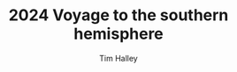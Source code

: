 ---
layout: "@layouts/MDXLayout.astro"
author: Tim Halley
title: '2024 Voyage to the southern hemisphere'
postclass: "2024 > Travel > New Zealand & Austrialia"
type: 'TRAVEL'
pubDatetime: 2024-03-12T15:30:00.816Z
slug: "2024-SailAway"
featured: false
description: 'off we go, before its all over!'
Image: {
    url: 'zen-brush.svg',
    alt: 'wish it was this simple'
}
tags:
    - travels
    - sailing
    - downunder
    - vacation
---